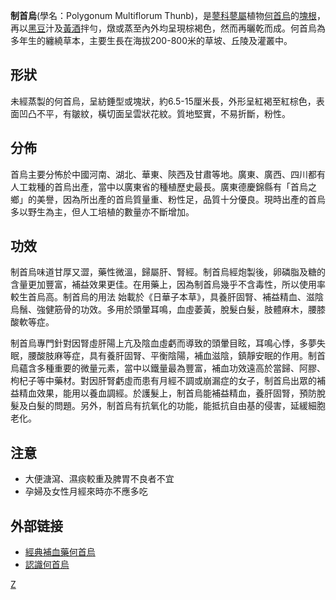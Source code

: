 {{Unreferenced|time=2013-11-05T10:13:42+00:00}}{{medical}}
'''制首烏'''(學名：Polygonum Multiflorum Thunb)，是[[蓼科|蓼科]][[蓼屬|蓼屬]]植物[[何首烏|何首烏]]的[[塊根|塊根]]，再以[[黑豆|黑豆]]汁及[[黃酒|黃酒]]拌勻，燉或蒸至內外均呈現棕褐色，然而再曬乾而成。何首烏為多年生的纏繞草本，主要生長在海拔200-800米的草坡、丘陵及灌叢中。

==形狀==
未經蒸製的何首烏，呈紡錘型或塊狀，約6.5-15厘米長，外形呈紅褐至紅棕色，表面凹凸不平，有皺紋，橫切面呈雲狀花紋。質地堅實，不易折斷，粉性。

==分佈==
首烏主要分怖於中國河南、湖北、華東、陝西及甘肅等地。廣東、廣西、四川都有人工栽種的首烏出產，當中以廣東省的種植歷史最長。廣東德慶錦縣有「首烏之鄉」的美譽，因為所出產的首烏質量重、粉性足，品質十分優良。現時出產的首烏多以野生為主，但人工培植的數量亦不斷增加。

==功效==
制首烏味道甘厚又澀，藥性微溫，歸屬肝、腎經。制首烏經炮製後，卵磷脂及糖的含量更加豐富，補益效果更佳。在用藥上，因為制首烏幾乎不含毒性，所以使用率較生首烏高。制首烏的用法 始載於《日華子本草》，具養肝固腎、補益精血、滋陰烏鬚、強健筋骨的功效。多用於頭暈耳鳴，血虛萎黃，脫髮白髮，肢體麻木，腰膝酸軟等症。

制首烏專門針對因腎虛肝陽上亢及陰血虛虧而導致的頭暈目眩，耳鳴心悸，多夢失眠，腰酸肢麻等症，具有養肝固腎、平衡陰陽，補血滋陰，鎮靜安眠的作用。制首烏蘊含多種重要的微量元素，當中以鐵量最為豐富，補血功效遠高於當歸、阿膠、枸杞子等中藥材。對因肝腎虧虛而患有月經不調或崩漏症的女子，制首烏出眾的補益精血效果，能用以養血調經。於護髮上，制首烏能補益精血，養肝固腎，預防脫髮及白髮的問題。另外，制首烏有抗氧化的功能，能抵抗自由基的侵害，延緩細胞老化。

{{Fact|於現代用法中，研究顯示制首烏具有保護肝臟的作用，所以較常用作預防及控制血脂、穩定高血壓及促進心血管健康。|time=2013-11-05T10:13:42+00:00}}

==注意==
* 大便溏瀉、濕痰較重及脾胃不良者不宜
* 孕婦及女性月經來時亦不應多吃

== 外部链接 ==
* [https://web.archive.org/web/20090106004043/http://hk.news.yahoo.com/article/070502/13/5eu8.html 經典補血藥何首烏]
* [http://www.sanqi.com.tw/Chinese_pages/Chinese_Herb_Introduction/Recognizing_Chinese_Herb/heshouwu/about-heshouwu.htm 認識何首烏]

[[category:中药|Z]]